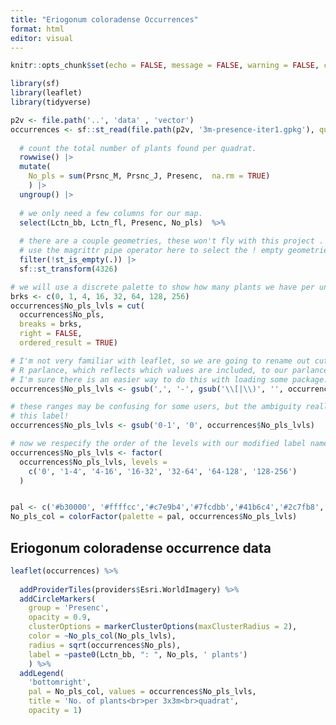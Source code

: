 ```yaml
---
title: "Eriogonum coloradense Occurrences"
format: html
editor: visual
---
```


```r
knitr::opts_chunk$set(echo = FALSE, message = FALSE, warning = FALSE, comment = "", fig.align="center")
```

```r
library(sf)
library(leaflet)
library(tidyverse)
```


```r
p2v <- file.path('..', 'data' , 'vector')
occurrences <- sf::st_read(file.path(p2v, '3m-presence-iter1.gpkg'), quiet = TRUE) |>
  
  # count the total number of plants found per quadrat. 
  rowwise() |>
  mutate(
    No_pls = sum(Prsnc_M, Prsnc_J, Presenc,  na.rm = TRUE)
    ) |>
  ungroup() |>
  
  # we only need a few columns for our map. 
  select(Lctn_bb, Lctn_fl, Presenc, No_pls)  %>% 
  
  # there are a couple geometries, these won't fly with this project . NOte we need to 
  # use the magrittr pipe operator here to select the ! empty geometries. 
  filter(!st_is_empty(.)) |>
  sf::st_transform(4326)

# we will use a discrete palette to show how many plants we have per unit area. 
brks <- c(0, 1, 4, 16, 32, 64, 128, 256)
occurrences$No_pls_lvls = cut(
  occurrences$No_pls, 
  breaks = brks,
  right = FALSE,
  ordered_result = TRUE)

# I'm not very familiar with leaflet, so we are going to rename out cut levels from
# R parlance, which reflects which values are included, to our parlance.  
# I'm sure there is an easier way to do this with loading some package... 
occurrences$No_pls_lvls <- gsub(',', '-', gsub('\\[|\\)', '', occurrences$No_pls_lvls))

# these ranges may be confusing for some users, but the ambiguity really affects
# this label!
occurrences$No_pls_lvls <- gsub('0-1', '0', occurrences$No_pls_lvls)

# now we respecify the order of the levels with our modified label names. 
occurrences$No_pls_lvls <- factor(
  occurrences$No_pls_lvls, levels = 
    c('0', '1-4', '4-16', '16-32', '32-64', '64-128', '128-256')
  )


pal <- c('#b30000', '#ffffcc','#c7e9b4','#7fcdbb','#41b6c4','#2c7fb8','#253494') # color brewer
No_pls_col = colorFactor(palette = pal, occurrences$No_pls_lvls)

```

## Eriogonum coloradense occurrence data 
```r

leaflet(occurrences) %>%
  
  addProviderTiles(providers$Esri.WorldImagery) %>% 
  addCircleMarkers(
    group = 'Presenc', 
    opacity = 0.9,
    clusterOptions = markerClusterOptions(maxClusterRadius = 2), 
    color = ~No_pls_col(No_pls_lvls), 
    radius = sqrt(occurrences$No_pls),
    label = ~paste0(Lctn_bb, ": ", No_pls, ' plants')
    ) %>% 
  addLegend(
    'bottomright', 
    pal = No_pls_col, values = occurrences$No_pls_lvls,
    title = 'No. of plants<br>per 3x3m<br>quadrat',
    opacity = 1)
```

